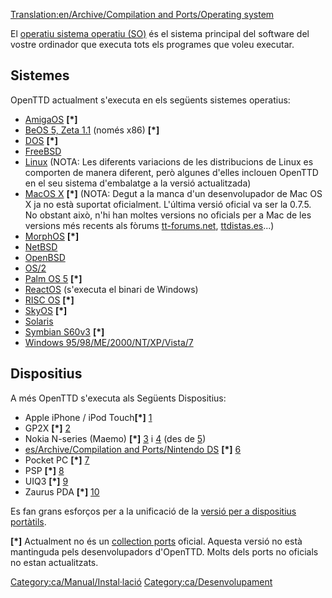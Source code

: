 [[Translation:en/Archive/Compilation and Ports/Operating system]]

El [https://www.wikipedia.org/wiki/ca:Sistema operatiu sistema operatiu (SO)] és el sistema principal del software del vostre ordinador que executa tots els programes que voleu executar.
== Sistemes ==
OpenTTD actualment s'executa en els següents sistemes operatius:
* [http://www.os4depot.net/index.php?function=showfile&file=game/strategy/openttd.lha AmigaOS] <strong>[*]</strong> 
* [http://bebits.com/app/3810 BeOS 5, Zeta 1.1] (només x86) <strong>[*]</strong> 
* [[es/Archive/Compilation and Ports/OpenTTD DOS|DOS]] <strong>[*]</strong> 
* [http://www.freshports.org/games/openttd/ FreeBSD]
* [http://sourceforge.net/project/showfiles.php?group_id=103924&package_id=111717 Linux] (NOTA: Les diferents variacions de les distribucions de Linux es comporten de manera diferent, però algunes d'elles inclouen OpenTTD en el seu sistema d'embalatge a la versió actualitzada)
* [http://sourceforge.net/project/showfiles.php?group_id=103924&package_id=111717 MacOS X] <strong>[*]</strong> (NOTA: Degut a la manca d'un desenvolupador de Mac OS X ja no està suportat oficialment. L'última versió oficial va ser la 0.7.5. No obstant això, n'hi han moltes versions no oficials per a Mac de les versions més recents als fòrums [http://www.tt-forums.net/viewtopic.php?f=29&t=48329 tt-forums.net], [http://ttdistas.es/descargas ttdistas.es]...)
* [http://sourceforge.net/project/showfiles.php?group_id=103924&package_id=111717 MorphOS] <strong>[*]</strong>
* [http://riksun.riken.go.jp/pub/pub/NetBSD/NetBSD-current/pkgsrc/games/openttd/ NetBSD]
* [http://www.openbsd.org/cgi-bin/cvsweb/ports/games/openttd/ OpenBSD]
* [http://sourceforge.net/project/showfiles.php?group_id=103924&package_id=111717 OS/2]
* [http://www.esoftinteractive.com/openttd.html Palm OS 5] <strong>[*]</strong>
* [http://reactosde.re.funpic.de/catappdetail.php?cat=Games&appnr=146 ReactOS] (s'executa el binari de Windows)
* [http://www.riscos.info/index.php/OpenTTD RISC OS] <strong>[*]</strong> 
* [http://www.tt-forums.net/viewtopic.php?t=8107 SkyOS] <strong>[*]</strong> 
* [http://www.softagalleria.net/openttd-solaris.php Solaris]
* [http://www.tt-forums.net/viewtopic.php?f=33&t=35942&st=0&sk=t&sd=a Symbian S60v3] <strong>[*]</strong>
* [http://sourceforge.net/project/showfiles.php?group_id=103924&package_id=111717 Windows 95/98/ME/2000/NT/XP/Vista/7]

==Dispositius==
A més OpenTTD s'executa als Següents Dispositius:
* Apple iPhone / iPod Touch<strong>[*]</strong> [http://www.zodttd.com/wiki/index.php/OpenTTD.app]
* GP2X <strong>[*]</strong> [http://wiki.gp2x.org/wiki/OpenTTD]
* Nokia N-series (Maemo) <strong>[*]</strong> [http://myy.haaga-helia.fi/~a0702483/maemo/] i [http://www.tt-forums.net/viewtopic.php?f=33&t=36042] (des de [http://openttd.toimii.net/maemo/])
* [[es/Archive/Compilation and Ports/Nintendo DS]] <strong>[*]</strong> [http://www.tt-forums.net/viewtopic.php?f=33&t=35306]
* Pocket PC <strong>[*]</strong> [http://www.esoftinteractive.com/openttd.html]
* PSP <strong>[*]</strong> [http://openttd.pc-workshop.da.ru/]
* UIQ3 <strong>[*]</strong> [http://my-symbian.com/forum/viewtopic.php?t=30981]
* Zaurus PDA <strong>[*]</strong> [http://zsi2.stonekeep.com/index.php?v=d&a=2127]

Es fan grans esforços per a la unificació de la [[ca/Versió per a dispositius portàtils|versió per a dispositius portàtils]].

<strong>[*]</strong>  Actualment no és un [https://www.wikipedia.org/wiki/Ports collection ports] oficial. Aquesta versió no està mantinguda pels desenvolupadors d'OpenTTD. Molts dels ports no oficials no estan actualitzats.

[[Category:ca/Manual/Instal·lació]]
[[Category:ca/Desenvolupament]]